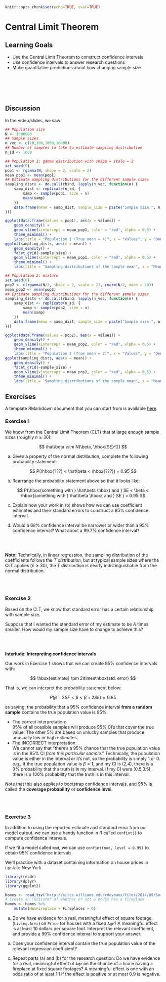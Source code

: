 ```r
knitr::opts_chunk$set(echo=TRUE, eval=TRUE)
```

# Central Limit Theorem

## Learning Goals {-}

- Use the Central Limit Theorem to construct confidence intervals
- Use confidence intervals to answer research questions
- Make quantitative predictions about how changing sample size 

<br><br><br><br>

## Discussion {-}

In the video/slides, we saw 

```r
## Population size
N <- 1000000
## Sample sizes
n_vec <- c(10,100,1000,10000)
## Number of samples to take to estimate sampling distribution
n_sd <- 1000

## Population 1: gamma distribution with shape = scale = 2
set.seed(5)
pop1 <- rgamma(N, shape = 2, scale = 2)
mean_pop1 <- mean(pop1)
## Estimate sampling distributions for the different sample sizes
sampling_dists <- do.call(rbind, lapply(n_vec, function(n) {
    samp_dist <- replicate(n_sd, {
        samp <- sample(pop1, size = n)
        mean(samp)
    })
    data.frame(mean = samp_dist, sample_size = paste("Sample size:", n))
}))

ggplot(data.frame(values = pop1), aes(x = values)) +
    geom_density() +
    geom_vline(xintercept = mean_pop1, color = "red", alpha = 0.5) +
    theme_minimal() +
    labs(title = "Population 1 (True mean = 4)", x = "Values", y = "Density")
ggplot(sampling_dists, aes(x = mean)) +
    geom_density() +
    facet_grid(~sample_size) +
    geom_vline(xintercept = mean_pop1, color = "red", alpha = 0.5) +
    theme_minimal() +
    labs(title = "Sampling distributions of the sample mean", x = "Means", y = "Density")

## Population 2: mixture
set.seed(6)
pop2 <- c(rgamma(N/2, shape = 2, scale = 2), rnorm(N/2, mean = 10))
mean_pop2 <- mean(pop2)
## Estimate sampling distributions for the different sample sizes
sampling_dists <- do.call(rbind, lapply(n_vec, function(n) {
    samp_dist <- replicate(n_sd, {
        samp <- sample(pop2, size = n)
        mean(samp)
    })
    data.frame(mean = samp_dist, sample_size = paste("Sample size:", n))
}))

ggplot(data.frame(values = pop2), aes(x = values)) +
    geom_density() +
    geom_vline(xintercept = mean_pop2, color = "red", alpha = 0.5) +
    theme_minimal() +
    labs(title = "Population 2 (True mean = 7)", x = "Values", y = "Density")
ggplot(sampling_dists, aes(x = mean)) +
    geom_density() +
    facet_grid(~sample_size) +
    geom_vline(xintercept = mean_pop2, color = "red", alpha = 0.5) +
    theme_minimal() +
    labs(title = "Sampling distributions of the sample mean", x = "Means", y = "Density")
```

## Exercises {-}

A template RMarkdown document that you can start from is available [here](template_rmds/19-clt.Rmd).

### Exercise 1 {-}

We know from the Central Limit Theorem (CLT) that at large enough sample sizes (roughly $n \geq 30$):

$$ \hat\beta \sim N(\beta, \hbox{SE}^2) $$

a. Given a property of the normal distribution, complete the following probability statement:

$$ P(\hbox{???} < \hat\beta < \hbox{???}) = 0.95 $$

b. Rearrange the probability statement above so that it looks like:

$$ P(\hbox{something with } \hat\beta \hbox{ and } SE < \beta < \hbox{something with } \hat\beta \hbox{ and } SE ) = 0.95 $$

c. Explain how your work in (b) shows how we can use coefficient estimates and their standard errors to construct a 95% confidence interval.

d. Would a 68% confidence interval be narrower or wider than a 95% confidence interval? What about a 99.7% confidence interval?

<br><br>

**Note:** Technically, in linear regression, the sampling distribution of the coefficients follows the *T distribution*, but at typical sample sizes where the CLT applies ($n \geq 30$), the T distribution is nearly indistinguishable from the normal distribution.

<br><br>

### Exercise 2 {-}

Based on the CLT, we know that standard error has a certain relationship with sample size.

Suppose that I wanted the standard error of my estimate to be $A$ times smaller. How would my sample size have to change to achieve this?

<br><br>

**Interlude: Interpreting confidence intervals**

Our work in Exercise 1 shows that we can create 95% confidence intervals with:

$$ \hbox{estimate} \pm 2\times\hbox{std. error} $$

That is, we can interpret the probability statement below:

$$ P\left(\hat\beta-2SE < \beta < \hat\beta+2SE \right) = 0.95 $$

as saying: the probability that a 95% confidence interval **from a random sample** contains the true population value is 95%.

- The correct interpretation:    
    95% of all possible samples will produce 95% CI's that cover the true value. The other 5% are based on unlucky samples that produce unusually low or high estimates.
- The INCORRECT interpretation:    
    We cannot say that "there's a 95% chance that the true population value is in the 95% CI *from this particular sample*." Technically, the population value is either in the interval or it's not, so the probability is simply 1 or 0.    
    e.g., If the true population value is $\beta = 1$, and my CI is (2,4), there is a 0% probability that the truth is in my interval. If my CI were (0.5,3.5), there is a 100% probability that the truth is in this interval.

Note that this also applies to bootstrap confidence intervals, and 95% is called the **coverage probability** or **confidence level**.

<br><br>

### Exercise 3 {-}

In addition to using the reported estimate and standard error from our model output, we can use a handy function in R called `confint()` to compute confidence intervals.

If we fit a model called `mod`, we can use `confint(mod, level = 0.95)` to obtain 95% confidence intervals.

We'll practice with a dataset containing information on house prices in upstate New York.

```r
library(readr)
library(dplyr)
library(ggplot2)

homes <- read_tsv("http://sites.williams.edu/rdeveaux/files/2014/09/Saratoga.txt")
# Create an indicator of whether or not a house has a fireplace
homes <- homes %>%
    mutate(HasFireplace = Fireplaces > 0)
```

a. Do we have evidence for a real, meaningful effect of square footage (`Living.Area`) on `Price` for houses with a fixed `Age`? A meaningful effect is at least 10 dollars per square foot. Interpret the relevant coefficient, and provide a 99% confidence interval to support your answer.

b. Does your confidence interval contain the true population value of the relevant regression coefficient?

c. Repeat parts (a) and (b) for the research question: Do we have evidence for a real, meaningful effect of `Age` on the chance of a home having a fireplace at fixed square footages? A meaningful effect is one with an odds ratio of at least 1.1 if the effect is positive or at most 0.9 is negative.
